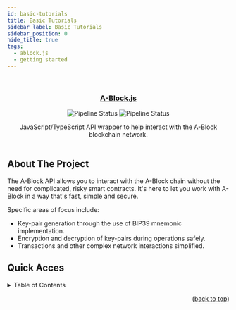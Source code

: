 ```yaml
---
id: basic-tutorials
title: Basic Tutorials
sidebar_label: Basic Tutorials
sidebar_position: 0
hide_title: true
tags:
  - ablock.js
  - getting started
---
```



<div id="top"></div>

<br />

<div align="center">
  <a href='https://github.com/ABlockOfficial/A-Block.js' target='_blank'>
    <Hero />
  </a>

  <h3 align="center"><a href='https://github.com/ABlockOfficial/A-Block.js' target='_blank'>A-Block.js</a></h3>

  <div>
  <img src="https://img.shields.io/github/actions/workflow/status/ABlockOfficial/A-Block.js/.github/workflows/codeql-analysis.yml?branch=main" alt="Pipeline Status" style={{display: "inline-block"}}/>
  <img src="https://img.shields.io/npm/v/@a-block/a-blockjs" alt="Pipeline Status" style={{display: "inline-block"}}/>
  </div>

  <p align="center">
    JavaScript/TypeScript API wrapper to help interact with the A-Block blockchain network.
    <br />
    <br />
  </p>
</div>

## About The Project


The A-Block API allows you to interact with the A-Block chain without the need for complicated, risky smart contracts. It's here to let you work with A-Block in a way that's fast, simple and secure.

Specific areas of focus include:

-   Key-pair generation through the use of BIP39 mnemonic implementation.
-   Encryption and decryption of key-pairs during operations safely.
-   Transactions and other complex network interactions simplified.

## Quick Acces

<details>
  <summary>Table of Contents</summary>
  <ol>
    <li>
      <a href="basic-tutorials/get-started#installation">Installation</a>
    </li>
    <li>
      <a href="basic-tutorials/get-started#create-a-block-wallet">Getting Started</a>
    </li>
     <li>
      <a href="#usage">Usage</a>
      <ul>
        <li><a href="basic-tutorials/get-started#generating-key-pairs">Generating Key-pairs</a></li>
        <li><a href="basic-tutorials/get-started#fetch-balance">Fetch Balance</a></li>
        <li><a href="basic-tutorials/send-and-receive#sending-a-payment">Sending a Payment</a></li>
        <li><a href="basic-tutorials/send-and-receive#receiving-a-payment">Receiving a Payment</a></li>
        <li><a href="basic-tutorials/two-way-payments#send-a-payment-for-an-item">Send a Payment for an Item</a></li>
        <li><a href="basic-tutorials/two-way-payments#fetch-pending-2-way-payments">Fetch Pending 2-Way Payments</a></li>
        <li><a href="basic-tutorials/two-way-payments#accepting-and-rejecting-2-way-payments">Accepting and Rejecting 2-Way Payments</a></li>
        <li><a href="basic-tutorials/create-an-item">Create an Item</a></li>
      </ul>
    </li>
  </ol>
</details>

<DocCardList items={useCurrentSidebarCategory().items}/>

<p align="right">(<a href="#top">back to top</a>)</p>
